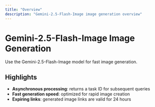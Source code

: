 ```yaml
---
title: "Overview"
description: "Gemini-2.5-Flash-Image image generation overview"
---
```


# Gemini-2.5-Flash-Image Image Generation

Use the Gemini-2.5-Flash-Image model for fast image generation.

## Highlights

- **Asynchronous processing**: returns a task ID for subsequent queries
- **Fast generation speed**: optimized for rapid image creation
- **Expiring links**: generated image links are valid for 24 hours

